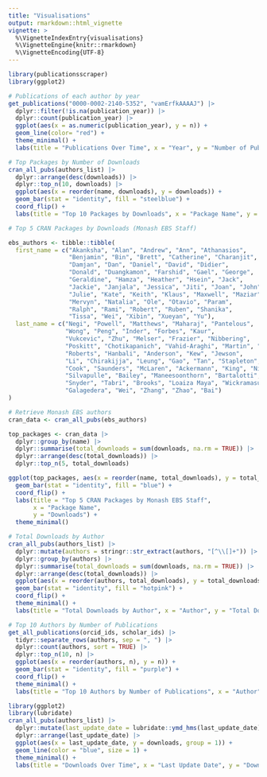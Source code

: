 ```yaml
---
title: "Visualisations"
output: rmarkdown::html_vignette
vignette: >
  %\VignetteIndexEntry{visualisations}
  %\VignetteEngine{knitr::rmarkdown}
  %\VignetteEncoding{UTF-8}
---
```


```r
library(publicationsscraper)
library(ggplot2)
```


```r
# Publications of each author by year
get_publications("0000-0002-2140-5352", "vamErfkAAAAJ") |>
  dplyr::filter(!is.na(publication_year)) |>
  dplyr::count(publication_year) |>
  ggplot(aes(x = as.numeric(publication_year), y = n)) +  
  geom_line(color= "red") +
  theme_minimal() +
  labs(title = "Publications Over Time", x = "Year", y = "Number of Publications")
```

```r
# Top Packages by Number of Downloads
cran_all_pubs(authors_list) |>
  dplyr::arrange(desc(downloads)) |>
  dplyr::top_n(10, downloads) |>
  ggplot(aes(x = reorder(name, downloads), y = downloads)) +
  geom_bar(stat = "identity", fill = "steelblue") +
  coord_flip() +
  labs(title = "Top 10 Packages by Downloads", x = "Package Name", y = "Downloads")
```
```r
# Top 5 CRAN Packages by Downloads (Monash EBS Staff)

ebs_authors <- tibble::tibble(
  first_name = c("Akanksha", "Alan", "Andrew", "Ann", "Athanasios", 
                 "Benjamin", "Bin", "Brett", "Catherine", "Charanjit", 
                 "Damjan", "Dan", "Daniel", "David", "Didier", 
                 "Donald", "Duangkamon", "Farshid", "Gael", "George", 
                 "Geraldine", "Hamza", "Heather", "Hsein", "Jack", 
                 "Jackie", "Janjala", "Jessica", "Jiti", "Joan", "John", 
                 "Julie", "Kate", "Keith", "Klaus", "Maxwell", "Maziar", 
                 "Mervyn", "Natalia", "Ole", "Otavio", "Param", 
                 "Ralph", "Rami", "Robert", "Ruben", "Shanika", 
                 "Tissa", "Wei", "Xibin", "Xueyan", "Yu"),
  last_name = c("Negi", "Powell", "Matthews", "Maharaj", "Pantelous", 
                "Wong", "Peng", "Inder", "Forbes", "Kaur", 
                "Vukcevic", "Zhu", "Melser", "Frazier", "Nibbering", 
                "Poskitt", "Chotikapanich", "Vahid-Araghi", "Martin", "Athanasopoulos", 
                "Roberts", "Hanbali", "Anderson", "Kew", "Jewson", 
                "Li", "Chirakijja", "Leung", "Gao", "Tan", "Stapleton", 
                "Cook", "Saunders", "McLaren", "Ackermann", "King", "Nikpour", 
                "Silvapulle", "Bailey", "Maneesoonthorn", "Bartalotti", "Silvapulle", 
                "Snyder", "Tabri", "Brooks", "Loaiza Maya", "Wickramasuriya", 
                "Galagedera", "Wei", "Zhang", "Zhao", "Bai")
)

# Retrieve Monash EBS authors
cran_data <- cran_all_pubs(ebs_authors)

top_packages <- cran_data |>
  dplyr::group_by(name) |>
  dplyr::summarise(total_downloads = sum(downloads, na.rm = TRUE)) |>
  dplyr::arrange(desc(total_downloads)) |>
  dplyr::top_n(5, total_downloads)

ggplot(top_packages, aes(x = reorder(name, total_downloads), y = total_downloads)) +
  geom_bar(stat = "identity", fill = "blue") +
  coord_flip() +
  labs(title = "Top 5 CRAN Packages by Monash EBS Staff", 
       x = "Package Name", 
       y = "Downloads") +
  theme_minimal()

```

```r
# Total Downloads by Author
cran_all_pubs(authors_list) |>
  dplyr::mutate(authors = stringr::str_extract(authors, "[^\\[]+")) |>
  dplyr::group_by(authors) |>
  dplyr::summarise(total_downloads = sum(downloads, na.rm = TRUE)) |>
  dplyr::arrange(desc(total_downloads)) |>
  ggplot(aes(x = reorder(authors, total_downloads), y = total_downloads)) +
  geom_bar(stat = "identity", fill = "hotpink") +
  coord_flip() +
  theme_minimal() +
  labs(title = "Total Downloads by Author", x = "Author", y = "Total Downloads")

```


```r
# Top 10 Authors by Number of Publications
get_all_publications(orcid_ids, scholar_ids) |>
  tidyr::separate_rows(authors, sep = ", ") |>
  dplyr::count(authors, sort = TRUE) |>
  dplyr::top_n(10, n) |>
  ggplot(aes(x = reorder(authors, n), y = n)) +
  geom_bar(stat = "identity", fill = "purple") +
  coord_flip() +
  theme_minimal() +
  labs(title = "Top 10 Authors by Number of Publications", x = "Author", y = "Number of Publications")
```


```r
library(ggplot2)
library(lubridate)
cran_all_pubs(authors_list) |>
  dplyr::mutate(last_update_date = lubridate::ymd_hms(last_update_date)) |>
  dplyr::arrange(last_update_date) |>
  ggplot(aes(x = last_update_date, y = downloads, group = 1)) + 
  geom_line(color = "blue", size = 1) +
  theme_minimal() +
  labs(title = "Downloads Over Time", x = "Last Update Date", y = "Downloads")

```





